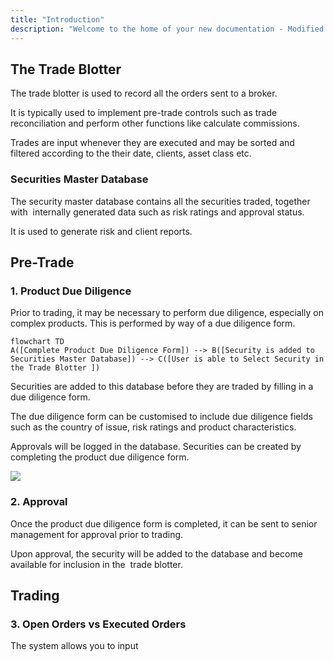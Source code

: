 ```yaml
---
title: "Introduction"
description: "Welcome to the home of your new documentation - Modified 4 dec 2024 by test-branch"
---
```


## The Trade Blotter

The trade blotter is used to record all the orders sent to a broker.

It is typically used to implement pre-trade controls such as trade reconciliation and perform other functions like calculate commissions.

Trades are input whenever they are executed and may be sorted and filtered according to the their date, clients, asset class etc.

### Securities Master Database

The security master database contains all the securities traded, together with  internally generated data such as risk ratings and approval status.

It is used to generate risk and client reports.

## Pre-Trade

### 1. Product Due Diligence

Prior to trading, it may be necessary to perform due diligence, especially on complex products. This is performed by way of a due diligence form.

```mermaid
flowchart TD 
A([Complete Product Due Diligence Form]) --> B([Security is added to Securities Master Database]) --> C([User is able to Select Security in the Trade Blotter ])
```

Securities are added to this database before they are traded by filling in a due diligence form.

The due diligence form can be customised to include due diligence fields such as the country of issue, risk ratings and product characteristics.

Approvals will be logged in the database.
Securities can be created by completing the product due diligence form.

![](Screenshot2024-12-09at11.37.22PM.png)

### 2. Approval

Once the product due diligence form is completed, it can be sent to senior management for approval prior to trading.

Upon approval, the security will be added to the database and become available for inclusion in the  trade blotter.

## Trading

### 3. Open Orders vs Executed Orders

The system allows you to input&#x20;